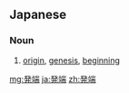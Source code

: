 ==Japanese==
{{ja-kanjitab|発|端}}

===Noun===
{{ja-noun|ほったん}}

# [[origin]], [[genesis]], [[beginning]]

[[mg:発端]]
[[ja:発端]]
[[zh:発端]]